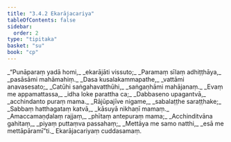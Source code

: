 ```yaml
---
title: "3.4.2 Ekarājacariya"
tableOfContents: false
sidebar:
  order: 2
type: "tipitaka"
basket: "su"
book: "cp"
---
```



<DynamicBreadcrumb />

<Division number="114" book="cp" bookNo="21" page="418">

<Paragraph number="395" type="verses" book="cp">
_“Punāparaṃ yadā homi,_  
_ekarājāti vissuto;_  
_Paramaṃ sīlaṃ adhiṭṭhāya,_  
_pasāsāmi mahāmahiṃ._  

</Paragraph>

</Division>
<Division number="115" book="cp" bookNo="21" page="418">

<Paragraph number="396" type="verses" book="cp">
_Dasa kusalakammapathe,_  
_vattāmi anavasesato;_  
_Catūhi saṅgahavatthūhi,_  
_saṅgaṇhāmi mahājanaṃ._  

</Paragraph>

</Division>
<Division number="116" book="cp" bookNo="21" page="418">

<Paragraph number="397" type="verses" book="cp">
_Evaṃ me appamattassa,_  
_idha loke parattha ca;_  
_Dabbaseno upagantvā,_  
_acchindanto puraṃ mama._  

</Paragraph>

</Division>
<Division number="117" book="cp" bookNo="21" page="419">

<Paragraph number="398" type="verses" book="cp">
_Rājūpajīve nigame,_  
_sabalaṭṭhe saraṭṭhake;_  
_Sabbaṃ hatthagataṃ katvā,_  
_kāsuyā nikhaṇī mamaṃ._  

</Paragraph>

</Division>
<Division number="118" book="cp" bookNo="21" page="419">

<Paragraph number="399" type="verses" book="cp">
_Amaccamaṇḍalaṃ rajjaṃ,_  
_phītaṃ antepuraṃ mama;_  
_Acchinditvāna gahitaṃ,_  
_piyaṃ puttaṃva passahaṃ;_  
_Mettāya me samo natthi,_  
_esā me mettāpāramī”ti._  


</Paragraph>
</Division>

<Paragraph number="400" type="center" book="cp">
Ekarājacariyaṃ cuddasamaṃ.
</Paragraph>